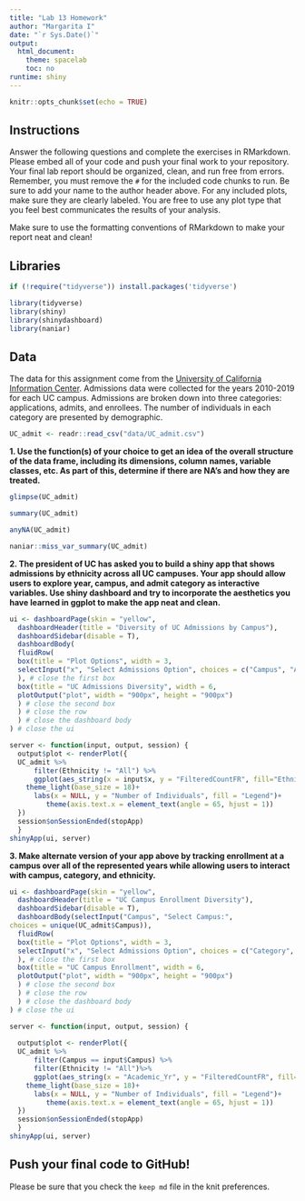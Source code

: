 ```yaml
---
title: "Lab 13 Homework"
author: "Margarita I"
date: "`r Sys.Date()`"
output:
  html_document:
    theme: spacelab
    toc: no
runtime: shiny
---
```


```r
knitr::opts_chunk$set(echo = TRUE)
```

## Instructions
Answer the following questions and complete the exercises in RMarkdown. Please embed all of your code and push your final work to your repository. Your final lab report should be organized, clean, and run free from errors. Remember, you must remove the `#` for the included code chunks to run. Be sure to add your name to the author header above. For any included plots, make sure they are clearly labeled. You are free to use any plot type that you feel best communicates the results of your analysis.  

Make sure to use the formatting conventions of RMarkdown to make your report neat and clean!  

## Libraries
```r
if (!require("tidyverse")) install.packages('tidyverse')
```

```r
library(tidyverse)
library(shiny)
library(shinydashboard)
library(naniar)
```

## Data
The data for this assignment come from the [University of California Information Center](https://www.universityofcalifornia.edu/infocenter). Admissions data were collected for the years 2010-2019 for each UC campus. Admissions are broken down into three categories: applications, admits, and enrollees. The number of individuals in each category are presented by demographic.  
```r
UC_admit <- readr::read_csv("data/UC_admit.csv")
```

**1. Use the function(s) of your choice to get an idea of the overall structure of the data frame, including its dimensions, column names, variable classes, etc. As part of this, determine if there are NA's and how they are treated.**  

```r
glimpse(UC_admit)
```
```r
summary(UC_admit)
```

```r
anyNA(UC_admit)
```

```r
naniar::miss_var_summary(UC_admit)
```

**2. The president of UC has asked you to build a shiny app that shows admissions by ethnicity across all UC campuses. Your app should allow users to explore year, campus, and admit category as interactive variables. Use shiny dashboard and try to incorporate the aesthetics you have learned in ggplot to make the app neat and clean.**

```r
ui <- dashboardPage(skin = "yellow",
  dashboardHeader(title = "Diversity of UC Admissions by Campus"),
  dashboardSidebar(disable = T),
  dashboardBody(
  fluidRow(
  box(title = "Plot Options", width = 3,
  selectInput("x", "Select Admissions Option", choices = c("Campus", "Academic_Yr", "Category"), selected = "Campus"),
  ), # close the first box
  box(title = "UC Admissions Diversity", width = 6,
  plotOutput("plot", width = "900px", height = "900px")
  ) # close the second box
  ) # close the row
  ) # close the dashboard body
) # close the ui

server <- function(input, output, session) {
  output$plot <- renderPlot({
  UC_admit %>% 
      filter(Ethnicity != "All") %>% 
      ggplot(aes_string(x = input$x, y = "FilteredCountFR", fill="Ethnicity")) + geom_col(position = "dodge", size=5, alpha=0.8)+
    theme_light(base_size = 18)+
      labs(x = NULL, y = "Number of Individuals", fill = "Legend")+
         theme(axis.text.x = element_text(angle = 65, hjust = 1))
  })
  session$onSessionEnded(stopApp)
  }
shinyApp(ui, server)
```


**3. Make alternate version of your app above by tracking enrollment at a campus over all of the represented years while allowing users to interact with campus, category, and ethnicity.**

```r
ui <- dashboardPage(skin = "yellow",
  dashboardHeader(title = "UC Campus Enrollment Diversity"),
  dashboardSidebar(disable = T),
  dashboardBody(selectInput("Campus", "Select Campus:",
choices = unique(UC_admit$Campus)),
  fluidRow(
  box(title = "Plot Options", width = 3,
  selectInput("x", "Select Admissions Option", choices = c("Category", "Ethnicity"), selected = "Campus"),
  ), # close the first box
  box(title = "UC Campus Enrollment", width = 6,
  plotOutput("plot", width = "900px", height = "900px")
  ) # close the second box
  ) # close the row
  ) # close the dashboard body
) # close the ui

server <- function(input, output, session) {
  
  output$plot <- renderPlot({
  UC_admit %>%
      filter(Campus == input$Campus) %>% 
      filter(Ethnicity != "All")%>%
      ggplot(aes_string(x = "Academic_Yr", y = "FilteredCountFR", fill=input$x)) + geom_col(size=5, alpha=0.8, position = "dodge")+
    theme_light(base_size = 18)+
      labs(x = NULL, y = "Number of Individuals", fill = "Legend")+
         theme(axis.text.x = element_text(angle = 65, hjust = 1))
  })
  session$onSessionEnded(stopApp)
  }
shinyApp(ui, server)
```


## Push your final code to GitHub!
Please be sure that you check the `keep md` file in the knit preferences. 